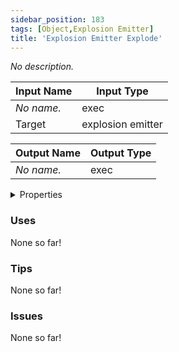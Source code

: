 ```yaml
---
sidebar_position: 183
tags: [Object,Explosion Emitter]
title: 'Explosion Emitter Explode'
---
```


*No description.*




<EsbSvg />

| Input Name | Input Type |
|-----------|-----------|
| *No name.* | exec |
| Target | explosion emitter |

| Output Name | Output Type |
|-----------|-----------|
| *No name.* | exec |


<details>
  <summary>Properties</summary>
  <div>
    <div>
    <table>
      <thead>
        <tr>
          <th>Is beta required?</th>
          <th>❌</th>
        </tr>
        <tr>
          <th>Is this chip a trolling risk?</th>
          <th>❌</th>
        </tr>
        <tr>
          <th>Is this chip a role assignment risk?</th>
          <th>❌</th>
        </tr>
        <tr>
          <th>Chip UUID</th>
          <th>49774675-e750-441f-9e92-8455232f1703</th>
        </tr>
      </thead>
    </table>
    </div>
  </div>
</details>

### Uses

None so far!

### Tips

None so far!

### Issues

None so far!